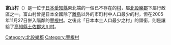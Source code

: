 {{日本町村 (廢除)|
自治體名=富山|
町村=村
|町村章 = [[File:Tomiyama_Aichi_cahpter.JPG|80px]]
|日文原名=富山村|
平假名=とみやまむら|
羅馬字拼音=Tomiyama-mura|
廢除時間=2005年11月27日|
廢除理由=編入合併|
廢除時處置=富山村 → 豐根村|
現在自治體=豐根村|
都道府縣=愛知縣|
支廳=|
郡=北設樂郡|
郡連結= |
編號=23564-4|
面積=34.78|
邊界未定=|
人口=218|
統計時間=2005年10月31日|
自治體=|
樹=|
花=|
其他象徵物=|
其他象徵=|
郵遞區號=431-4121|
所在地=北設楽郡富山村字下栃13-3|
電話號碼=536-89-2011|
外部連結=|
經度=|
緯度=|
地圖 = [[File:Tomiyama.png|250px]]
}}
'''富山村'''（{{jpn|j=富山村|hg=とみやまむら|rm=Tomiyama mura|f=y}}）是一位于[[日本|日本]][[愛知縣|愛知縣]]東北端的一個已不存在的[[村|村]]，屬[[北設樂郡|北設樂郡]]下屬行政區之一。富山村曾是日本全國除了[[離島|離島]]以外的市町村中人口最少的村，但在2005年11月27日併入隔鄰的[[豐根村|豐根村]]。之後此「日本本土人口最少之村」的頭銜，則是讓給了[[高知縣|高知縣]][[土佐郡|土佐郡]][[大川村|大川村]]。

{{愛知縣}}{{Authority control}}

[[Category:北設樂郡|Category:北設樂郡]]
[[Category:豐根村|Category:豐根村]]